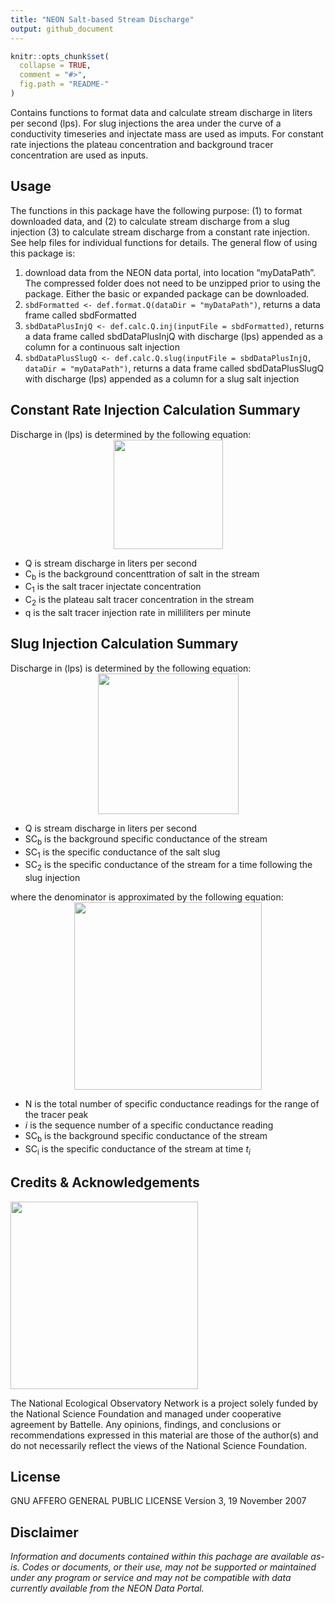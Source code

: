 ```yaml
---
title: "NEON Salt-based Stream Discharge"
output: github_document
---
```


<!-- README.md is generated from README.Rmd. Please edit that file -->

```r
knitr::opts_chunk$set(
  collapse = TRUE,
  comment = "#>",
  fig.path = "README-"
)

```
<!-- ****** Description ****** -->

Contains functions to format data and calculate stream discharge in liters per second (lps). For slug injections the area under the curve of a conductivity timeseries and injectate mass are used as imputs. For constant rate injections the plateau concentration and background tracer concentration are used as inputs.

<!-- ****** Usage ****** -->
## Usage
The functions in this package have the following purpose: (1) to format downloaded data, and (2) to calculate stream discharge from a slug injection (3) to calculate stream discharge from a constant rate injection. See help files for individual functions for details. The general flow of using this package is:

1. download data from the NEON data portal, into location "myDataPath". The compressed folder does not need to be unzipped prior to using the package. Either the basic or expanded package can be downloaded.
2. `sbdFormatted <- def.format.Q(dataDir = "myDataPath")`, returns a data frame called sbdFormatted
3. `sbdDataPlusInjQ <- def.calc.Q.inj(inputFile = sbdFormatted)`, returns a data frame called sbdDataPlusInjQ with discharge (lps) appended as a column for a continuous salt injection
4. `sbdDataPlusSlugQ <- def.calc.Q.slug(inputFile = sbdDataPlusInjQ, dataDir = "myDataPath")`, returns a data frame called sbdDataPlusSlugQ with discharge (lps) appended as a column for a slug salt injection

<!-- ****** Constant Rate Calculation Summary ****** -->
## Constant Rate Injection Calculation Summary
Discharge in (lps) is determined by the following equation:                                      
<center><img src="constRateEq.png" width="175px" /></center>   
  - Q is stream discharge in liters per second   
  - C<sub>b</sub> is the background concenttration of salt in the stream   
  - C<sub>1</sub> is the salt tracer injectate concentration   
  - C<sub>2</sub> is the plateau salt tracer concentration in the stream   
  - q is the salt tracer injection rate in milliliters per minute   
    
<!-- ****** Slug Calculation Summary ****** -->
## Slug Injection Calculation Summary
Discharge in (lps) is determined by the following equation:                   
<center><img src="slugEq.png" width="225px" /></center>   
  - Q is stream discharge in liters per second     
  - SC<sub>b</sub> is the background specific conductance of the stream    
  - SC<sub>1</sub> is the specific conductance of the salt slug  
  - SC<sub>2</sub> is the specific conductance of the stream for a time following the slug injection

where the denominator is approximated by the following equation:              
<center><img src="slugApproxEq.png" width="300px" /></center>   
  - N is the total number of specific conductance readings for the range of the tracer peak          
  - <i>i</i> is the sequence number of a specific conductance reading
  - SC<sub>b</sub> is the background specific conductance of the stream    
  - SC<sub>i</sub> is the specific conductance of the stream at time <i>t<sub>i</sub></i>

<!-- ****** Acknowledgements ****** -->
## Credits & Acknowledgements

<!-- HTML tags to produce image, resize, add hyperlink. -->
<!-- ONLY WORKS WITH HTML or GITHUB documents -->
<a href="http://www.neonscience.org/">
<img src="logo.png" width="300px" />
</a>


<!-- Acknowledgements text -->
The National Ecological Observatory Network is a project solely funded by the National Science Foundation and managed under cooperative agreement by Battelle. Any opinions, findings, and conclusions or recommendations expressed in this material are those of the author(s) and do not necessarily reflect the views of the National Science Foundation.



<!-- ****** License ****** -->
## License

GNU AFFERO GENERAL PUBLIC LICENSE Version 3, 19 November 2007



<!-- ****** Disclaimer ****** -->
## Disclaimer

*Information and documents contained within this pachage are available as-is. Codes or documents, or their use, may not be supported or maintained under any program or service and may not be compatible with data currently available from the NEON Data Portal.*